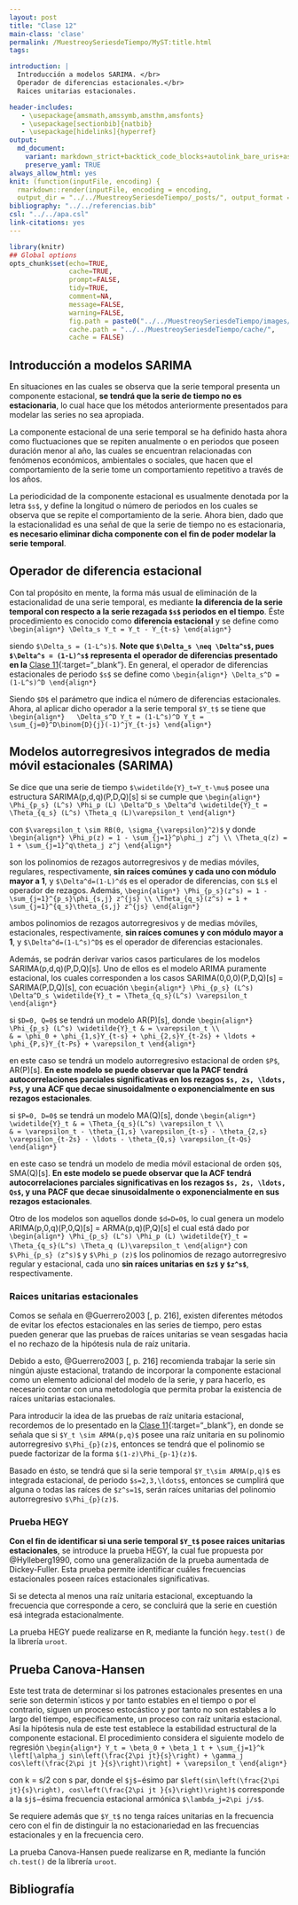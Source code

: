 ```yaml
---
layout: post
title: "Clase 12"
main-class: 'clase'
permalink: /MuestreoySeriesdeTiempo/MyST:title.html
tags:

introduction: |
  Introducción a modelos SARIMA. </br>
  Operador de diferencias estacionales.</br>
  Raices unitarias estacionales.

header-includes:
   - \usepackage{amsmath,amssymb,amsthm,amsfonts}
   - \usepackage[sectionbib]{natbib}
   - \usepackage[hidelinks]{hyperref}
output:
  md_document:
    variant: markdown_strict+backtick_code_blocks+autolink_bare_uris+ascii_identifiers+tex_math_single_backslash
    preserve_yaml: TRUE
always_allow_html: yes   
knit: (function(inputFile, encoding) {
  rmarkdown::render(inputFile, encoding = encoding,
  output_dir = "../../MuestreoySeriesdeTiempo/_posts/", output_format = "all"  ) })
bibliography: "../../referencias.bib"
csl: "../../apa.csl"
link-citations: yes
---
```


```r
library(knitr)
## Global options
opts_chunk$set(echo=TRUE,
               cache=TRUE,
               prompt=FALSE,
               tidy=TRUE,
               comment=NA,
               message=FALSE,
               warning=FALSE,
               fig.path = paste0("../../MuestreoySeriesdeTiempo/images/", "Clase12"),
               cache.path = "../../MuestreoySeriesdeTiempo/cache/",
               cache = FALSE)
```

## Introducción a modelos SARIMA
En situaciones en las cuales se observa que la serie temporal presenta un componente estacional, **se tendrá que la serie de tiempo no es estacionaria**, lo cual hace que los métodos anteriormente presentados para modelar las series no sea apropiada.

La componente estacional de una serie temporal se ha definido hasta ahora como fluctuaciones que se repiten anualmente o en periodos que poseen duración menor al año, las cuales se encuentran relacionadas con fenómenos económicos, ambientales o sociales, que hacen que el comportamiento de la serie tome un comportamiento repetitivo a través de los años.

La periodicidad de la componente estacional es usualmente denotada por la letra `$s$`, y define la longitud o número de periodos en los cuales se observa que se repite el comportamiento de la serie. Ahora bien, dado que la estacionalidad es una señal de que la serie de tiempo no es estacionaria, **es necesario eliminar dicha componente con el fin de poder modelar la serie temporal**.

## Operador de diferencia estacional
Con tal propósito en mente, la forma más usual de eliminación de la estacionalidad de una serie temporal, es mediante **la diferencia de la serie temporal con respecto a la serie rezagada `$s$` periodos en el tiempo**. Éste procedimiento es conocido como **diferencia estacional** y se define como
`\begin{align*}
\Delta_s Y_t = Y_t - Y_{t-s}
\end{align*}`

siendo `$\Delta_s = (1-L^s)$`. **Note que `$\Delta_s \neq \Delta^s$`, pues `$\Delta^s = (1-L)^s$` representa el operador de diferencias presentado en la** [Clase 11](https://jiperezga.github.io/MuestreoySeriesdeTiempo/MySTClase_11.html){:target="_blank"}. En general, el operador de diferencias estacionales de periodo `$s$` se define como 
`\begin{align*}
\Delta_s^D = (1-L^s)^D
\end{align*}`

Siendo `$D$` el parámetro que indica el número de diferencias estacionales. Ahora, al aplicar dicho operador a la serie temporal `$Y_t$` se tiene que
`\begin{align*}
  \Delta_s^D Y_t = (1-L^s)^D Y_t = \sum_{j=0}^D\binom{D}{j}(-1)^jY_{t-js}
\end{align*}`

## Modelos autorregresivos integrados de media móvil estacionales (SARIMA)
Se dice que una serie de tiempo `$\widetilde{Y}_t=Y_t-\mu$` posee una estructura SARIMA(p,d,q)(P,D,Q)[s] si se cumple que
`\begin{align*}
\Phi_{p_s} (L^s) \Phi_p (L) \Delta^D_s \Delta^d \widetilde{Y}_t = \Theta_{q_s} (L^s) \Theta_q (L)\varepsilon_t
\end{align*}`

con `$\varepsilon_t \sim RB(0, \sigma_{\varepsilon}^2)$` y donde
`\begin{align*}
\Phi_p(z) = 1 - \sum_{j=1}^p\phi_j z^j \\
\Theta_q(z) = 1 + \sum_{j=1}^q\theta_j z^j
\end{align*}`

son los polinomios de rezagos autorregresivos y de medias móviles, regulares, respectivamente, **sin raíces comúnes y cada uno con módulo mayor a 1**, y `$\Delta^d=(1-L)^d$` es el operador de diferencias, con `$L$` el operador de rezagos. Además, 
`\begin{align*}
\Phi_{p_s}(z^s) = 1 - \sum_{j=1}^{p_s}\phi_{s,j} z^{js} \\
\Theta_{q_s}(z^s) = 1 + \sum_{j=1}^{q_s}\theta_{s,j} z^{js}
\end{align*}`

ambos polinomios de rezagos autorregresivos y de medias móviles, estacionales, respectivamente, **sin raíces comunes y con módulo mayor a 1**, y `$\Delta^d=(1-L^s)^D$` es el operador de diferencias estacionales.

Además, se podrán derivar varios casos particulares de los modelos SARIMA(p,d,q)(P,D,Q)[s]. Uno de ellos es el modelo ARIMA puramente estacional, los cuales corresponden a los casos SARIMA(0,0,0)(P,D,Q)[s] = SARIMA(P,D,Q)[s], con ecuación
`\begin{align*}
\Phi_{p_s} (L^s) \Delta^D_s \widetilde{Y}_t = \Theta_{q_s}(L^s) \varepsilon_t
\end{align*}`

si `$D=0, Q=0$` se tendrá un modelo AR(P)[s], donde
`\begin{align*}
\Phi_{p_s} (L^s) \widetilde{Y}_t & = \varepsilon_t \\
                                 & = \phi_0 + \phi_{1,s}Y_{t-s} + \phi_{2,s}Y_{t-2s} + \ldots + \phi_{P,s}Y_{t-Ps} + \varepsilon_t
\end{align*}`

en este caso se tendrá un modelo autorregresivo estacional de orden `$P$`, AR(P)[s]. **En este modelo se puede observar que la PACF tendrá autocorrelaciones parciales significativas en los rezagos `$s, 2s, \ldots, Ps$`, y una ACF que decae sinusoidalmente o exponencialmente en sus rezagos estacionales**.

si `$P=0, D=0$` se tendrá un modelo MA(Q)[s], donde
`\begin{align*}
\widetilde{Y}_t & = \Theta_{q_s}(L^s) \varepsilon_t \\
                                 & = \varepsilon_t - \theta_{1,s} \varepsilon_{t-s} - \theta_{2,s} \varepsilon_{t-2s} - \ldots - \theta_{Q,s} \varepsilon_{t-Qs}
\end{align*}`

en este caso se tendrá un modelo de media móvil estacional de orden `$Q$`, SMA(Q)[s]. **En este modelo se puede observar que la ACF tendrá autocorrelaciones parciales significativas en los rezagos `$s, 2s, \ldots, Qs$`, y una PACF que decae sinusoidalmente o exponencialmente en sus rezagos estacionales**.

Otro de los modelos son aquellos donde `$d=D=0$`, lo cual genera un modelo ARIMA(p,0,q)(P,0,Q)[s] = ARMA(p,q)(P,Q)[s] el cual está dado por
`\begin{align*}
\Phi_{p_s} (L^s) \Phi_p (L) \widetilde{Y}_t = \Theta_{q_s}(L^s) \Theta_q (L)\varepsilon_t
\end{align*}`
con `$\Phi_{p_s} (z^s)$` y `$\Phi_p (z)$` los polinomios de rezago autorregresivo regular y estacional, cada uno **sin raíces unitarias en `$z$` y `$z^s$`**, respectivamente.

### Raices unitarias estacionales
Comos se señala en @Guerrero2003[, p. 216], existen diferentes métodos de evitar los efectos estacionales en las series de tiempo, pero estas pueden generar que las pruebas de raíces unitarias se vean sesgadas hacia el no rechazo de la hipótesis nula de raíz unitaria. 

Debido a esto, @Guerrero2003[, p. 216] recomienda trabajar la serie sin ningún ajuste estacional, tratando de incorporar la componente estacional como un elemento adicional del modelo de la serie, y para hacerlo, es necesario contar con una metodología que permita probar la existencia de raíces unitarias estacionales.

Para introducir la idea de las pruebas de raíz unitaria estacional, recordemos de lo presentado en la [Clase 11](https://jiperezga.github.io/MuestreoySeriesdeTiempo/MySTClase_11.html){:target="_blank"}, en donde se señala que si `$Y_t \sim ARMA(p,q)$` posee una raíz unitaria en su polinomio autorregresivo `$\Phi_{p}(z)$`, entonces se tendrá que el polinomio se puede factorizar de la forma `$(1-z)\Phi_{p-1}(z)$`.

Basado en ésto, se tendrá que si la serie temporal `$Y_t\sim ARMA(p,q)$` es integrada estacional, de periodo `$s=2,3,\ldots$`, entonces se cumplirá que alguna o todas las raíces de `$z^s=1$`, serán raíces unitarias del polinomio autorregresivo `$\Phi_{p}(z)$`.

### Prueba HEGY
**Con el fin de identificar si una serie temporal `$Y_t$` posee raices unitarias estacionales**, se introduce la prueba HEGY, la cual fue propuesta por @Hylleberg1990, como una generalización de la prueba aumentada de Dickey-Fuller.
Esta prueba permite identificar cuáles frecuencias estacionales poseen raíces estacionales significativas.

Si se detecta al menos una raíz unitaria estacional, exceptuando la frecuencia que corresponde a cero, se concluirá que la serie en cuestión esá integrada
estacionalmente.

La prueba HEGY puede realizarse en <tt>R</tt>, mediante la función `hegy.test()` de la librería `uroot`.

<!-- Completar! -->

## Prueba Canova-Hansen
Este test trata de determinar si los patrones estacionales presentes en una
serie son determin´ısticos y por tanto estables en el tiempo o por el contrario,
siguen un proceso estocástico y por tanto no son estables a lo largo del tiempo,
específicamente, un proceso con raíz unitaria estacional. Así la hipótesis nula
de este test establece la estabilidad estructural de la componente estacional.
El procedimiento considera el siguiente modelo de regresión
`\begin{align*}
Y_t = \beta_0 + \beta_1 t + \sum_{j=1}^k \left[\alpha_j sin\left(\frac{2\pi jt}{s}\right) + \gamma_j cos\left(\frac{2\pi jt }{s}\right)\right] + \varepsilon_t
\end{align*}`

con k = s/2 con s par, donde el `$j$`−ésimo par `$left(sin\left(\frac{2\pi jt}{s}\right), cos\left(\frac{2\pi jt }{s}\right)\right)$`  corresponde a la `$j$`−ésima frecuencia estacional armónica `$\lambda_j=2\pi j/s$`.

Se requiere además que `$Y_t$` no tenga raíces unitarias en la frecuencia cero con el fin de distinguir la no estacionariedad en las frecuencias estacionales y en la frecuencia cero.


La prueba Canova-Hansen puede realizarse en <tt>R</tt>, mediante la función `ch.test()` de la librería `uroot`.

## Bibliografía
